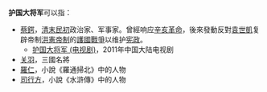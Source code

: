 '''护国大将军'''可以指：
* [[蔡鍔|蔡鍔]]，[[清末|清末]][[民初|民初]]政治家、军事家。曾經响应[[辛亥革命|辛亥革命]]，後來發動反對[[袁世凱|袁世凱]]复辟帝制[[洪憲帝制|洪憲帝制]]的[[護國戰爭|護國戰爭]]以维护[[中華民國臨時約法|宪政]]。
**[[护国大将军_(电视剧)|护国大将军 (电视剧)]]，2011年中国大陆电视剧
* [[关羽|关羽]]，三國名將
* [[羅通掃北|羅仁]]，小說《羅通掃北》中的人物
* [[司行方|司行方]]，小說《水滸傳》中的人物

{{disambig|cat=五字消歧义}}